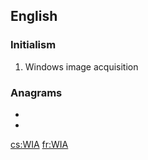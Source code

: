 {{also|wia}}
==English==

===Initialism===
{{rfc-header|Initialism}}
{{head|en|initialism}}

# {{lb|en|computing}} Windows image acquisition

===Anagrams===
* {{l|en|IAW}}
* {{l|en|wai}}


[[cs:WIA]]
[[fr:WIA]]